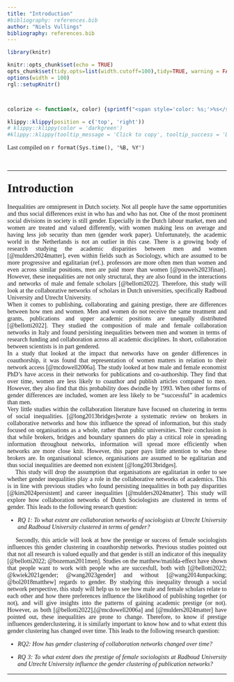 ```yaml
---
title: "Introduction"
#bibliography: references.bib
author: "Niels Vullings"
bibliography: references.bib
---
```


```{=html}
<style>
body {
  text-align: justify;
  font-family: Times;
}

h1, .h1, h2, .h2, h3, .h3 {
  margin-top: 24px;
  font-family: Times;
}
</style>
```
```r
library(knitr)

knitr::opts_chunk$set(echo = TRUE)
opts_chunk$set(tidy.opts=list(width.cutoff=100),tidy=TRUE, warning = FALSE, message = FALSE,comment = "#>", cache=TRUE, class.source=c("test"), class.output=c("test2"))
options(width = 100)
rgl::setupKnitr()



colorize <- function(x, color) {sprintf("<span style='color: %s;'>%s</span>", color, x) }

```

```r
klippy::klippy(position = c('top', 'right'))
# klippy::klippy(color = 'darkgreen')
#klippy::klippy(tooltip_message = 'Click to copy', tooltip_success = 'Done')
```

Last compiled on `r format(Sys.time(), '%B, %Y')`

<br>

------------------------------------------------------------------------

# Introduction

Inequalities are omnipresent in Dutch society. Not all people have the same opportunities and thus social differences exist in who has and who has not. One of the most prominent social divisions in society is still gender. Especially in the Dutch labour market, men and women are treated and valued differently, with women making less on average and having less job security than men (gender work paper). Unfortunately, the academic world in the Netherlands is not an outlier in this case. There is a growing body of research studying the academic disparities between men and women [@mulders2024matter], even within fields such as Sociology, which are assumed to be more progressive and egalitarian (ref.). professors are more often men than women and even across similar positions, men are paid more than women [@pouwels2023finan]. However, these inequalities are not only structural, they are also found in the interactions and networks of male and female scholars [@bellotti2022]. Therefore, this study will look at the collaborative networks of scholars in Dutch universities, specifically Radboud University and Utrecht University.\
When it comes to publishing, collaborating and gaining prestige, there are differences between how men and women. Men and women do not receive the same treatment and grants, publications and upper academic positions are unequally distributed [@bellotti2022]. They studied the composition of male and female collaboration networks in Italy and found persisting inequalities between men and women in terms of research funding and collaboration across all academic disciplines. In short, collaboration between scientists is in part gendered.\
In a study that looked at the impact that networks have on gender differences in coauthorship, it was found that representation of women matters in relation to their network access [@mcdowell2006a]. The study looked at how male and female economist PhD's have access in their networks for publications and co-authorship. They find that over time, women are less likely to coauthor and publish articles compared to men. However, they also find that this probability does dwindle by 1993. When other forms of gender differences are included, women are less likely to be "successful" in academics than men.\
Very little studies within the collaboration literature have focused on clustering in terms of social inequalities. [@long2013bridges]wrote a systematic review on brokers in collaborative networks and how this influence the spread of information, but this study focused on organisations as a whole, rather than public universities. Their conclusion is that while brokers, bridges and boundary spanners do play a critical role in spreading information throughout networks, information will spread more efficiently when networks are more close knit. However, this paper pays little attention to who these brokers are. In organisational science, organisations are assumed to be egalitarian and thus social inequalities are deemed non existent [@long2013bridges].\
  This study will drop the assumption that organisations are egalitarian in order to see whether gender inequalities play a role in the collaborative networks of academics. This is in line with previous studies who found persisting inequalities in both pay disparities [@kim2024persistent] and career inequalities [@mulders2024matter]. This study will explore how collaboration networks of Dutch Sociologists are clustered in terms of gender. This leads to the following research question:

-   *RQ 1: To what extent are collaboration networks of sociologists at Utrecht University and Radboud University clustered in terms of gender?*

  Secondly, this article will look at how the prestige or success of female sociologists influences this gender clustering in coauthorship networks. Previous studies pointed out that not all research is valued equally and that gender is still an indicator of this inequality [@bellotti2022; @bozeman2011men]. Studies on the matthew/matilda-effect have shown that people want to work with people who are succesfull, both with [@bellotti2022; @kwiek2021gender; @wang2023gender] and without [@wang2014unpacking; @bol2018matthew] regards to gender. By studying this inequality through a social network perspective, this study will help us to see how male and female scholars relate to each other and how there preferences influence the likelihood of publishing together (or not), and will give insights into the patterns of gaining academic prestige (or not). However, as both [@bellotti2022],[@mcdowell2006a] and [@mulders2024matter] have pointed out, these inequalities are prone to change. Therefore, to know if prestige influences genderclustering, it is similarly important to know how and to what extent this gender clustering has changed over time. This leads to the following research question:

-   *RQ2: How has gender clustering of collaboration networks changed over time?*

-   *RQ 3: To what extent does the prestige of female sociologists at Radboud University and Utrecht University influence the gender clustering of publication networks?*

------------------------------------------------------------------------
